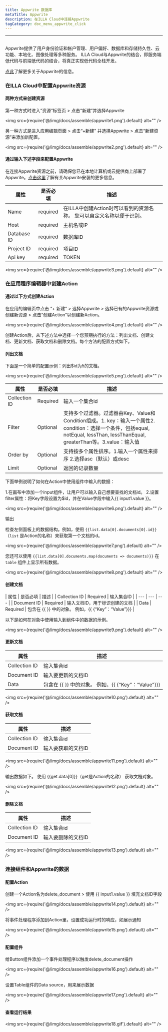 ```yaml
---
title: Appwrite 数据库
metaTitle: Appwrite
description: 在ILLA Cloud中连接Appwrite
tagCategory: doc_menu_appwrite_click
---
```

---
## <Heading hidden>Appwrite 数据库</Heading>
Appwrite提供了用户身份验证和帐户管理、用户偏好、数据库和存储持久性、云功能、本地化、图像处理等多种服务。
ILLA Cloud与Appwrite的结合，即服务端低代码与前端低代码的结合，将真正实现低代码全栈开发。

[点此](https://appwrite.io/)了解更多关于Appwrite的信息。
### 在ILLA Cloud中配置Appwrite资源

#### 两种方式来创建资源

第一种方式时进入“资源”标签页 > 点击“新建”并选择Appwrite

<img src={require('@/img/docs/assemble/appwrite1.png').default} alt="" />

另一种方式是进入应用编辑页面 > 点击“+新建” 并选择Appwrite > 点击“新建资源”来添加新配置。

<img src={require('@/img/docs/assemble/appwrite2.png').default} alt="" />

#### 通过输入下述字段来配置Appwrite

在连接Appwrite资源之前，请确保您已在本地计算机或云提供商上部署了Appwrite。[点击这里](https://appwrite.io/docs/installation)了解有关Appwrite安装的更多信息。

| 属性 | 是否必填 | 描述 |
| --- | --- | --- |
| Name | required | 在ILLA中创建Action时可以看到的资源名称。 您可以自定义名称以便于识别。  |
| Host | required | 主机名或IP  |
| Database ID | required | 数据库ID |
| Project ID | required | 项目ID |
| Api key | required | TOKEN |

<img src={require('@/img/docs/assemble/appwrite3.png').default} alt="" />

### 在应用程序编辑器中创建Action

#### 通过以下方式创建Action

在应用的编辑页中点击 “+ 新建“ > 选择Appwrite > 选择已有的Appwrite资源或创建新资源 > 点击“创建Action”以创建新Action。

<img src={require('@/img/docs/assemble/appwrite4.png').default} alt="" />

创建Action后，从下述方法中选择一个您预期执行的方法：列出文档、创建文档、更新文档、获取文档和删除文档。每个方法的配置方式如下。

#### 列出文档

下面是一个简单的配置示例：列出$id为5的文档。

<img src={require('@/img/docs/assemble/appwrite5.png').default} alt="" />

| 属性 | 是否必填 | 描述 |
| --- | --- | --- |
| Collection ID | Required | 输入一个集合id |
| Filter | Optional | 支持多个过滤器。过滤器由Key、Value和Condition组成。1. key：输入一个属性2. condition：选择一个条件，包括equal, notEqual, lessThan, lessThanEqual, greaterThan等。3.value：输入值 |
| Order by | Optional | 支持按多个属性排序。1.输入一个属性来排序 2.选择asc（默认）或desc |
| Limit | Optional | 返回的记录数量 |

下面举例说明了如何在Action中使用组件中输入的数据：

1.在画布中添加一个input组件，让用户可以输入自己想要查找的文档id。
2.设置filter属性：将Key字段设置为$id，并在Value字段中输入{{ input1.value }}。

<img src={require('@/img/docs/assemble/appwrite6.png').default} alt="" />

输出

检查左侧面板上的数据结构。例如，使用 `{{list.data[0].documents[0].id}}`（`list` 是Action的名称）来获取第一个文档的id。

<img src={require('@/img/docs/assemble/appwrite7.png').default} alt="" />

您还可以使用 `{{list.data[0].documents.map(documents => documents)}}` 在 `table` 组件上显示所有数据。

<img src={require('@/img/docs/assemble/appwrite8.png').default} alt="" />

#### 创建文档

| 属性 | 是否必填 | 描述 |
| Collection ID | Required | 输入集合ID |
| --- | --- | --- |
| Document ID | Required | 输入文档ID，用于标识创建的文档 |
| Data | Required | 包含在 {{ }} 中的对象。 例如，{{ {“Key”：“Value”}}} |

以下是如何在对象中使用输入到组件中的数据的示例。

<img src={require('@/img/docs/assemble/appwrite9.png').default} alt="" />

#### 更新文档 

| 属性 | 描述 |
| --- | --- |
| Collection ID | 输入集合id |
| Document ID | 输入要更新的文档ID |
| Data | 包含在 {{ }} 中的对象。 例如，{{ {“Key”：“Value”}}} |

<img src={require('@/img/docs/assemble/appwrite10.png').default} alt="" />

#### 获取文档

| 属性 | 描述 |
| --- | --- |
| Collection ID | 输入集合id |
| Document ID | 输入要获取的文档ID |

<img src={require('@/img/docs/assemble/appwrite11.png').default} alt="" />

输出数据如下。 使用 {{get.data[0]}}（get是Action的名称） 获取文档对象。

<img src={require('@/img/docs/assemble/appwrite12.png').default} alt="" />

#### 删除文档

| 属性 | 描述 |
| --- | --- |
| Collection ID | 输入集合id |
| Document ID | 输入要删除的文档ID |

<img src={require('@/img/docs/assemble/appwrite13.png').default} alt="" />

### 连接组件和Appwrite的数据

#### 配置Action

创建一个Action名为delete_document > 使用 {{ input1.value }} 填充文档ID字段

<img src={require('@/img/docs/assemble/appwrite14.png').default} alt="" />

将事件处理程序添加到Action里，设置成功运行时的响应，如展示通知

<img src={require('@/img/docs/assemble/appwrite15.png').default} alt="" />

#### 配置组件

给Button组件添加一个事件处理程序以触发delete_document操作

<img src={require('@/img/docs/assemble/appwrite16.png').default} alt="" />

设置Table组件的Data source，用来展示数据

<img src={require('@/img/docs/assemble/appwrite17.png').default} alt="" />

#### 查看运行结果
<img src={require('@/img/docs/assemble/appwrite18.gif').default} alt="" />
